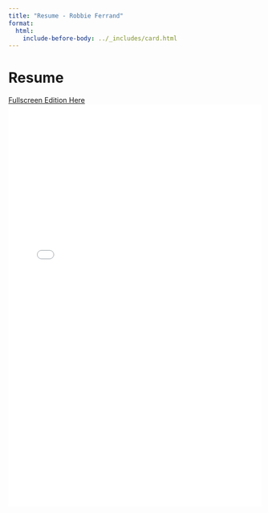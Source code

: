 ```yaml
---
title: "Resume - Robbie Ferrand"
format:
  html:
    include-before-body: ../_includes/card.html
---
```



<div id="page-content">
<h1> Resume </h1>
[Fullscreen Edition Here](../assets/RobbieFerrand_Resume.pdf)
<iframe 
    src="../assets/RobbieFerrand_Resume.pdf" 
    style="width: 100%; height: 800px; border: none;">
</iframe>
</div>
